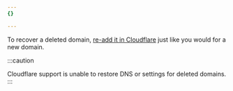 ```yaml
---
{}

---
```


To recover a deleted domain, [re-add it in Cloudflare](/fundamentals/setup/manage-domains/add-site/) just like you would for a new domain.

:::caution

Cloudflare support is unable to restore DNS or settings for deleted domains.
:::
